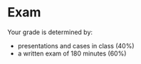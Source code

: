 # Exam

Your grade is determined by:

- presentations and cases in class (40%)
- a written exam of 180 minutes (60%)
